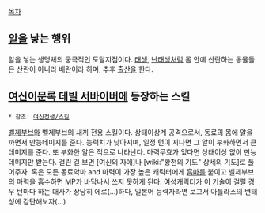 [[목차]]

== [[알]]을 낳는 행위 ==
알을 낳는 생명체의 궁극적인 도달지점이다.
[[태생]], [[난태생]]처럼 몸 안에 산란하는 동물들은 산란이 아니라 배란이라 하며, 추후 [[출산]]을 한다.

== [[여신이문록 데빌 서바이버]]에 등장하는 스킬 ==
 * 참조: [[여신전생/스킬]]

[[벨제부브]]와 벨제부브의 새끼 전용 스킬이다.
상태이상계 공격으로서, 동료의 몸에 알을 까면서 만능데미지를 준다. 능력치가 낮아지며, 일정 턴이 지나면 그 알이 부화하면서 큰 데미지를 준다. 또 부화한 알은 적으로 나타난다. 마력무효가 있다면 상태이상 없이 만능데미지만 받는다.
걸린 걸 보면 [여신의 자애]나 [wiki:"황천의 기도" 상세의 기도]로 풀어주자. 혹은 모든 동료악마 and 마력이 가장 높은 캐릭터에게 [[흡마]]를 붙이고 벨제부브의 마력을 흡수하면 MP가 바닥나서 쓰지 못하게 된다.
여성캐릭터가 이 기술이 걸릴 경우 턴마다 하는 대사가 상당히 에로(...)하다, 일본어 능력자라면 보고서 아틀라스의 변태성에 감탄해보자(...)
